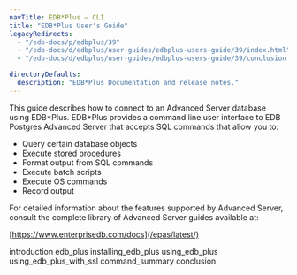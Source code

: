 ```yaml
---
navTitle: EDB*Plus — CLI
title: "EDB*Plus User's Guide"
legacyRedirects:
  - "/edb-docs/p/edbplus/39"
  - "/edb-docs/d/edbplus/user-guides/edbplus-users-guide/39/index.html"
  - "/edb-docs/d/edbplus/user-guides/edbplus-users-guide/39/conclusion.html"

directoryDefaults:
  description: "EDB*Plus Documentation and release notes."
---
```


This guide describes how to connect to an Advanced Server database using EDB\*Plus. EDB\*Plus provides a command line user interface to EDB Postgres Advanced Server that accepts SQL commands that allow you to:

-   Query certain database objects
-   Execute stored procedures
-   Format output from SQL commands
-   Execute batch scripts
-   Execute OS commands
-   Record output

For detailed information about the features supported by Advanced Server, consult the complete library of Advanced Server guides available at:

[https://www.enterprisedb.com/docs](/epas/latest/)

<div class="toctree" maxdepth="4">

introduction edb_plus installing_edb_plus using_edb_plus using_edb_plus_with_ssl command_summary conclusion

</div>
